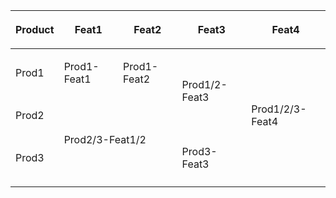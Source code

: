 {|
|-
! Product
! Feat1
! Feat2
! Feat3
! Feat4
|-
! Prod1
| Prod1-Feat1
| Prod1-Feat2
| rowspan="2" | Prod1/2-Feat3
| rowspan="3" | Prod1/2/3-Feat4
|-
! Prod2
| colspan="2" rowspan="2" | Prod2/3-Feat1/2
|-
! Prod3
| Prod3-Feat3
|-
|}
